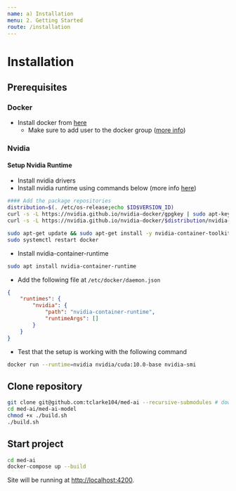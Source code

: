 ```yaml
---
name: a) Installation
menu: 2. Getting Started
route: /installation
---
```


# Installation

## Prerequisites

### Docker

- Install docker from [here](https://docs.docker.com/engine/install/ubuntu/)
    - Make sure to add user to the docker group ([more info](https://docs.docker.com/engine/install/linux-postinstall/))
    
### Nvidia

#### Setup Nvidia Runtime

- Install nvidia drivers
- Install nvidia runtime using commands below (more info [here](https://github.com/NVIDIA/nvidia-docker#quickstart))

```  bash
#### Add the package repositories
distribution=$(. /etc/os-release;echo $ID$VERSION_ID)
curl -s -L https://nvidia.github.io/nvidia-docker/gpgkey | sudo apt-key add -
curl -s -L https://nvidia.github.io/nvidia-docker/$distribution/nvidia-docker.list | sudo tee /etc/apt/sources.list.d/nvidia-docker.list

sudo apt-get update && sudo apt-get install -y nvidia-container-toolkit
sudo systemctl restart docker
```

- Install nvidia-container-runtime

``` bash
sudo apt install nvidia-container-runtime 
```

- Add the following file at ```/etc/docker/daemon.json```
``` json
{
    "runtimes": {
        "nvidia": {
            "path": "nvidia-container-runtime",
            "runtimeArgs": []
        }
    }
}
```

- Test that the setup is working with the following command

``` bash
docker run --runtime=nvidia nvidia/cuda:10.0-base nvidia-smi
```
## Clone repository

``` bash
git clone git@github.com:tclarke104/med-ai --recursive-submodules # download
cd med-ai/med-ai-model
chmod +x ./build.sh
./build.sh
```

## Start project

``` bash
cd med-ai
docker-compose up --build
```

Site will be running at [http://localhost:4200](http://localhost:4200).